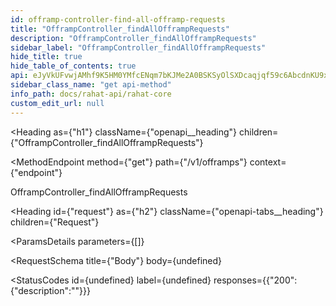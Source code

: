 ```yaml
---
id: offramp-controller-find-all-offramp-requests
title: "OfframpController_findAllOfframpRequests"
description: "OfframpController_findAllOfframpRequests"
sidebar_label: "OfframpController_findAllOfframpRequests"
hide_title: true
hide_table_of_contents: true
api: eJyVkUFvwjAMhf9K5HM0YMfcENqm7bKJMe2A0BSKSyOlSXDcaqjqf59c6AbcdnKU9xx/fukgJiTLLobnHRh4LUuydVrEwBS9R/oqXdjNvT8LSzw0mDmDhmTJ1shIGcx6o4EwpxgyZjAd3E+nUnaYC3JJngcD0Pca2O6lYZyUYaNvbP9gqJGrKNx75AGJKzAwaWeTOD6vISO1v5QZi4YcH9+LCusT68vnSkoebsDAFi0hgT4fHiPVlsEMPg18TGKqmNOwjwtllHZ27EVY2sqyWkRCuF1s/vasBMYVqMpI6soqiCfb7G4KGooY2BYMppMpKWaubZBBwQ6U5zDUX0xKYlJz79WoXSR1RdKNWzB+8yR56wL0Ghryop1SXEM7Aw3x4puqmFmErtvajB/k+16uDw3S8ZRua8nZreSw3vQX3/P0sIK+/wEg19WD
sidebar_class_name: "get api-method"
info_path: docs/rahat-api/rahat-core
custom_edit_url: null
---
```



<Heading
  as={"h1"}
  className={"openapi__heading"}
  children={"OfframpController_findAllOfframpRequests"}
>
</Heading>

<MethodEndpoint
  method={"get"}
  path={"/v1/offramps"}
  context={"endpoint"}
>
  
</MethodEndpoint>



OfframpController_findAllOfframpRequests

<Heading
  id={"request"}
  as={"h2"}
  className={"openapi-tabs__heading"}
  children={"Request"}
>
</Heading>

<ParamsDetails
  parameters={[]}
>
  
</ParamsDetails>

<RequestSchema
  title={"Body"}
  body={undefined}
>
  
</RequestSchema>

<StatusCodes
  id={undefined}
  label={undefined}
  responses={{"200":{"description":""}}}
>
  
</StatusCodes>


      